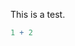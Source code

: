 <!--
title: "Test"
vignette: >
  %\VignetteIndexEntry{Test}
  %\VignetteEngine{knitr::rmarkdown}
  %\VignetteEncoding{UTF-8}
-->

This is a test.

```r
1 + 2
```
